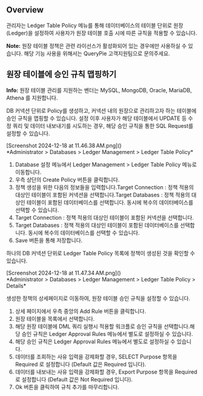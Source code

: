 ## Overview
관리자는 Ledger Table Policy 메뉴를 통해 데이터베이스의 테이블 단위로 원장(Ledger)을 설정하여 사용자가 원장 테이블 호출 시에 따른 규칙을 적용할 수 있습니다.

<div class="alert alert-info">
  <i class="fas fa-info-circle"></i> <strong>Note:</strong> 원장 테이블 정책은 관련 라이선스가 활성화되어 있는 경우에만 사용하실 수 있습니다. 해당 기능 사용을 위해서는 QueryPie 고객지원팀으로 문의주세요. 

</div>

## 원장 테이블에 승인 규칙 맵핑하기
<div class="alert alert-info">
  <i class="fas fa-info-circle"></i> <strong>Info:</strong> 원장 테이블 관리를 지원하는 벤더는 MySQL, MongoDB, Oracle, MariaDB, Athena 를 지원합니다. 

</div>

DB 커넥션 단위로 Policy를 생성하고, 커넥션 내의 원장으로 관리하고자 하는 테이블에 승인 규칙을 맵핑할 수 있습니다. 설정 이후 사용자가 해당 테이블에서 UPDATE 등 수정 쿼리 및 데이터 내보내기를 시도하는 경우, 해당 승인 규칙을 통한 SQL Request를 설정할 수 있습니다.

<p align="center">
<div>[Screenshot 2024-12-18 at 11.46.38 AM.png]()</div>
*Administrator &gt; Databases &gt; Ledger Management &gt; Ledger Table Policy*
</p>

1. Database 설정 메뉴에서 Ledger Management > Ledger Table Policy 메뉴로 이동합니다.
2. 우측 상단의 Create Policy 버튼을 클릭합니다.
3. 정책 생성을 위한 다음의 정보들을 입력합니다.Target Connection : 정책 적용의 대상인 테이블이 포함된 커넥션을 선택합니다.Target Databases : 정책 적용의 대상인 테이블이 포함된 데이터베이스를 선택합니다. 동시에 복수의 데이터베이스를 선택할 수 있습니다.
  1. Target Connection : 정책 적용의 대상인 테이블이 포함된 커넥션을 선택합니다.
  2. Target Databases : 정책 적용의 대상인 테이블이 포함된 데이터베이스를 선택합니다. 동시에 복수의 데이터베이스를 선택할 수 있습니다.
4. Save 버튼을 통해 저장합니다.

하나의 DB 커넥션 단위로 Ledger Table Policy 목록에 정책이 생성된 것을 확인할 수 있습니다.

<p align="center">
<div>[Screenshot 2024-12-18 at 11.47.34 AM.png]()</div>
*Administrator &gt; Databases &gt; Ledger Management &gt; Ledger Table Policy &gt; Details*
</p>

생성한 정책의 상세페이지로 이동하여, 원장 테이블 승인 규칙을 설정할 수 있습니다.

1. 상세 페이지에서 우측 중앙의 Add Rule 버튼을 클릭합니다.
2. 원장 테이블을 목록에서 선택합니다.
3. 해당 원장 테이블에 DML 쿼리 실행시 적용할 워크플로 승인 규칙을 선택합니다.해당 승인 규칙은 Ledger Approval Rules 메뉴에서 별도로 설정하실 수 있습니다.
  1. 해당 승인 규칙은 Ledger Approval Rules 메뉴에서 별도로 설정하실 수 있습니다.
4. 데이터를 조회하는 사유 입력을 강제화할 경우, SELECT Purpose 항목을 Required 로 설정합니다 (Default 값은 Required 입니다).
5. 데이터를 내보내는 사유 입력을 강제화할 경우, Export Purpose 항목을 Required로 설정합니다 (Default 값은 Not Required 입니다).
6. Ok 버튼을 클릭하여 규칙 추가를 마무리합니다.
